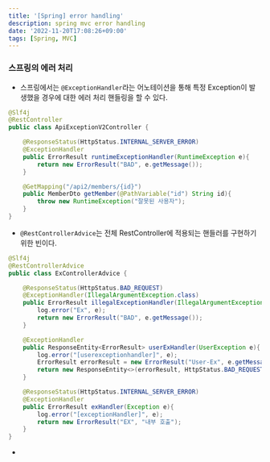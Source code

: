 ```yaml
---
title: '[Spring] error handling'
description: spring mvc error handling
date: '2022-11-20T17:08:26+09:00'
tags: [Spring, MVC]
---
```


### 스프링의 에러 처리

- 스프링에서는 `@ExceptionHandler`라는 어노테이션을 통해 특정 Exception이 발생했을 경우에 대한 에러 처리 핸들링을 할 수 있다.


```java
@Slf4j
@RestController
public class ApiExceptionV2Controller {

    @ResponseStatus(HttpStatus.INTERNAL_SERVER_ERROR)
    @ExceptionHandler
    public ErrorResult runtimeExceptionHandler(RuntimeException e){
        return new ErrorResult("BAD", e.getMessage());
    }

    @GetMapping("/api2/members/{id}")
    public MemberDto getMember(@PathVariable("id") String id){
        throw new RuntimeException("잘못된 사용자");
    }
}
```

- `@RestControllerAdvice`는 전체 RestController에 적용되는 핸들러를 구현하기 위한 빈이다.
```java
@Slf4j
@RestControllerAdvice
public class ExControllerAdvice {

    @ResponseStatus(HttpStatus.BAD_REQUEST)
    @ExceptionHandler(IllegalArgumentException.class)
    public ErrorResult illegalExceptionHandler(IllegalArgumentException e){
        log.error("Ex", e);
        return new ErrorResult("BAD", e.getMessage());
    }

    @ExceptionHandler
    public ResponseEntity<ErrorResult> userExHandler(UserException e){
        log.error("[userexceptionhandler]", e);
        ErrorResult errorResult = new ErrorResult("User-Ex", e.getMessage());
        return new ResponseEntity<>(errorResult, HttpStatus.BAD_REQUEST);
    }

    @ResponseStatus(HttpStatus.INTERNAL_SERVER_ERROR)
    @ExceptionHandler
    public ErrorResult exHandler(Exception e){
        log.error("[exceptionHandler]", e);
        return new ErrorResult("EX", "내부 호출");
    }
}
```

-